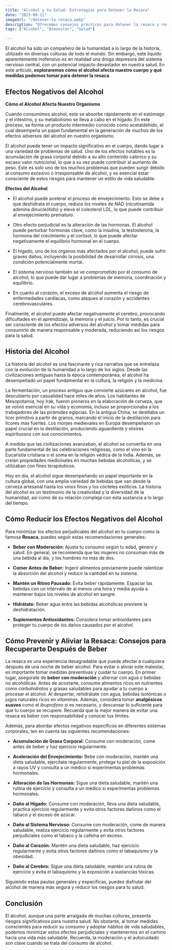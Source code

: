 ```yaml
---
title: "Alcohol y tu Salud: Estrategias para Detener la Resaca"
date: "2023-09-11"
imageUrl: "/detener-la-resaca.webp"
description: "Ofrecemos consejos prácticos para detener la resaca y recuperarte rápidamente después de una noche agitada. Desde hidratación hasta alimentos que ayudan, descubre cómo enfrentar esos molestos síntomas con eficacia."
tags: ["Alcohol", "Bienestar", "Salud"]

---
```


<CustomImage
  src="https://raw.githubusercontent.com/sebiten/posts/main/images/detener-la-resaca.webp"
  alt="Alcohol y tu Salud: Estrategias para Detener la Resaca"
/>

El alcohol ha sido un compañero de la humanidad a lo largo de la historia, utilizado en diversas culturas de todo el mundo. Sin embargo, este líquido aparentemente inofensivo es en realidad una droga depresora del sistema nervioso central, con un potencial impacto devastador en nuestra salud. En este artículo, **exploraremos cómo el alcohol afecta nuestro cuerpo y qué medidas podemos tomar para detener la resaca**.

## Efectos Negativos del Alcohol

**Cómo el Alcohol Afecta Nuestro Organismo**

Cuando consumimos alcohol, este se absorbe rápidamente en el estómago y el intestino, y su metabolismo se lleva a cabo en el hígado. En este proceso, se forma un producto intermedio conocido como acetaldehído, el cual desempeña un papel fundamental en la generación de muchos de los efectos adversos del alcohol en nuestro organismo.

El alcohol puede tener un impacto significativo en el cuerpo, dando lugar a una variedad de problemas de salud. Uno de los efectos notables es la acumulación de grasa corporal debido a su alto contenido calórico y su escaso valor nutricional, lo que a su vez puede contribuir al aumento de peso. Este es solo uno de los muchos problemas que pueden surgir debido al consumo excesivo o irresponsable de alcohol, y es esencial estar consciente de estos riesgos para mantener un estilo de vida saludable.

**Efectos del Alcohol**

- El alcohol puede acelerar el proceso de envejecimiento. Esto se debe a que deshidrata el cuerpo, reduce los niveles de NAD (nicotinamida adenina dinucleótido) y eleva el colesterol LDL, lo que puede contribuir al envejecimiento prematuro.

- Otro efecto perjudicial es la alteración de las hormonas. El alcohol puede perturbar hormonas clave, como la insulina, la testosterona, la hormona del crecimiento y el cortisol, lo que puede afectar negativamente el equilibrio hormonal en el cuerpo.

- El hígado, uno de los órganos más afectados por el alcohol, puede sufrir graves daños, incluyendo la posibilidad de desarrollar cirrosis, una condición potencialmente mortal.

- El sistema nervioso también se ve comprometido por el consumo de alcohol, lo que puede dar lugar a problemas de memoria, coordinación y equilibrio.

- En cuanto al corazón, el exceso de alcohol aumenta el riesgo de enfermedades cardíacas, como ataques al corazón y accidentes cerebrovasculares.

Finalmente, el alcohol puede afectar negativamente el cerebro, provocando dificultades en el aprendizaje, la memoria y el juicio. Por lo tanto, es crucial ser consciente de los efectos adversos del alcohol y tomar medidas para consumirlo de manera responsable y moderada, reduciendo así los riesgos para la salud.

## Historia del Alcohol

La historia del alcohol es una fascinante y rica narrativa que se entrelaza con la evolución de la humanidad a lo largo de los siglos. Desde las civilizaciones antiguas hasta la época contemporánea, el alcohol ha desempeñado un papel fundamental en la cultura, la religión y la medicina.

La fermentación, un proceso antiguo que convierte azúcares en alcohol, fue descubierto por casualidad hace miles de años. Los habitantes de Mesopotamia, hoy Irak, fueron pioneros en la elaboración de cerveza, que se volvió esencial en su vida y economía, incluso se proporcionaba a los trabajadores de las pirámides egipcias. En la antigua China, se destilaba un licor primitivo a partir de granos, marcando el inicio de la destilación para licores más fuertes. Los monjes medievales en Europa desempeñaron un papel crucial en la destilación, produciendo aguardiente y elixires espirituosos con sus conocimientos.

A medida que las civilizaciones avanzaban, el alcohol se convertía en una parte fundamental de las celebraciones religiosas, como el vino en la Eucaristía cristiana o el soma en la religión védica de la India. Además, se creían propiedades medicinales en muchas bebidas alcohólicas, y se utilizaban con fines terapéuticos.

Hoy en día, el alcohol sigue desempeñando un papel importante en la cultura global, con una amplia variedad de bebidas que van desde la cerveza artesanal hasta los vinos finos y los cócteles exóticos. La historia del alcohol es un testimonio de la creatividad y la diversidad de la humanidad, así como de su relación compleja con esta sustancia a lo largo del tiempo.

## Cómo Reducir los Efectos Negativos del Alcohol

Para minimizar los efectos perjudiciales del alcohol en tu cuerpo como la famosa **Resaca**, puedes seguir estas recomendaciones generales:

- **Beber con Moderación:** Ajusta tu consumo según tu edad, género y salud. En general, se recomienda que las mujeres no consuman más de una bebida al día, y los hombres no más de dos.

- **Comer Antes de Beber:** Ingerir alimentos previamente puede ralentizar la absorción del alcohol y reducir la cantidad en tu sistema.

- **Mantén un Ritmo Pausado:** Evita beber rápidamente. Espaciar las bebidas con un intervalo de al menos una hora y media ayuda a mantener bajos los niveles de alcohol en sangre.

- **Hidrátate:** Beber agua entre las bebidas alcohólicas previene la deshidratación.

- **Suplementos Antioxidantes:** Considera tomar antioxidantes para proteger tu cuerpo de los daños causados por el alcohol.

## Cómo Prevenir y Aliviar la Resaca: Consejos para Recuperarte Después de Beber

La resaca es una experiencia desagradable que puede afectar a cualquiera después de una noche de beber alcohol. Para evitar o aliviar este malestar, es importante tomar medidas preventivas y cuidar tu cuerpo. En primer lugar, asegúrate de **beber con moderación** y alternar con agua o bebidas no alcohólicas. Antes de acostarte, consume alimentos ricos en nutrientes como _carbohidratos_ y grasas saludables para ayudar a tu cuerpo a procesar el alcohol. Al despertar, rehidrátate con agua, bebidas isotónicas o jugos naturales ricos en _vitaminas_. Además, considera tomar **analgésicos suaves** como el _ibuprofeno_ si es necesario, y descansar lo suficiente para que tu cuerpo se recupere. Recuerda que la mejor manera de evitar una resaca es beber con responsabilidad y conocer tus límites.

Además, para abordar efectos negativos específicos en diferentes sistemas corporales, ten en cuenta las siguientes recomendaciones:

- **Acumulación de Grasa Corporal:** Consume con moderación, come antes de beber y haz ejercicio regularmente.

- **Aceleración del Envejecimiento:** Bebe con moderación, mantén una dieta saludable, ejercítate regularmente, protege tu piel de la exposición a rayos UV y consulta a un médico si experimentas problemas hormonales.

- **Alteración de las Hormonas:** Sigue una dieta saludable, mantén una rutina de ejercicio y consulta a un médico si experimentas problemas hormonales.

- **Daño al Hígado:** Consume con moderación, lleva una dieta saludable, practica ejercicio regularmente y evita otros factores dañinos como el tabaco y el exceso de azúcar.

- **Daño al Sistema Nervioso:** Consume con moderación, come de manera saludable, realiza ejercicio regularmente y evita otros factores perjudiciales como el tabaco y la cafeína en exceso.

- **Daño al Corazón:** Mantén una dieta saludable, haz ejercicio regularmente y evita otros factores dañinos como el tabaquismo y la obesidad.

- **Daño al Cerebro:** Sigue una dieta saludable, mantén una rutina de ejercicio y evita el tabaquismo y la exposición a sustancias tóxicas.

Siguiendo estas pautas generales y específicas, puedes disfrutar del alcohol de manera más segura y reducir los riesgos para tu salud.

## Conclusión

El alcohol, aunque una parte arraigada de muchas culturas, presenta riesgos significativos para nuestra salud. No obstante, al tomar medidas conscientes para reducir su consumo y adoptar hábitos de vida saludables, podemos minimizar estos efectos perjudiciales y mantenernos en el camino hacia una vida más saludable. Recuerda, la moderación y el autocuidado son clave cuando se trata del consumo de alcohol.

